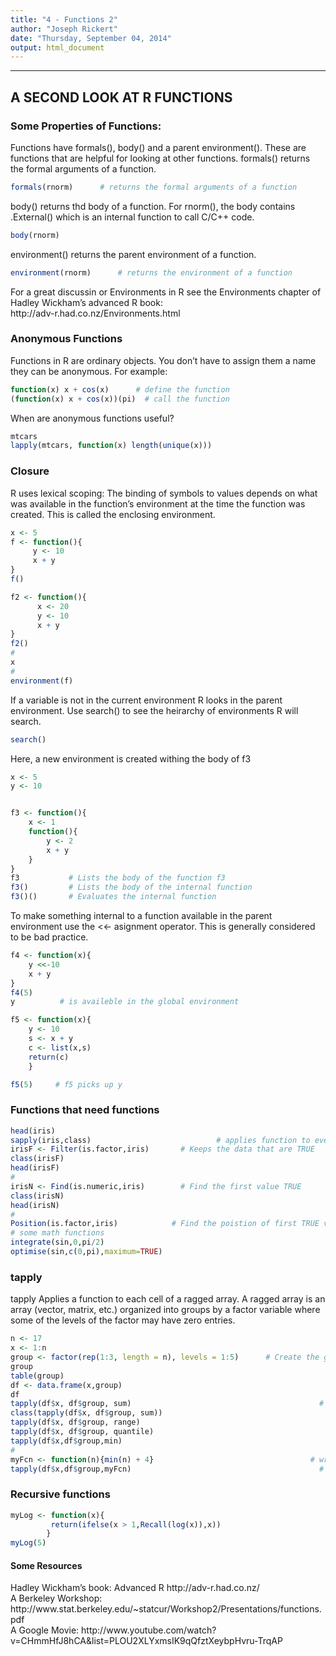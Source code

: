 ```yaml
---
title: "4 - Functions 2"
author: "Joseph Rickert"
date: "Thursday, September 04, 2014"
output: html_document
---
```


---
## A SECOND LOOK AT R FUNCTIONS
### Some Properties of Functions:
Functions have formals(), body() and a parent environment(). These are functions that are helpful for looking at other functions.
formals() returns the formal arguments of a function.
```r
formals(rnorm)    	# returns the formal arguments of a function
```  
body() returns thd body of a function. For rnorm(), the body contains .External() which is an internal function to call C/C++ code.
```r
body(rnorm)
```   
environment() returns the parent environment of a function.
```r
environment(rnorm)		# returns the environment of a function
```
For a great discussin or Environments in R see the Environments chapter of Hadley Wickham's advanced R book:   
http://adv-r.had.co.nz/Environments.html  

### Anonymous Functions       
Functions in R are ordinary objects. You don't have to assign them a name they can be anonymous. For example:
```r
function(x) x + cos(x)		# define the function
(function(x) x + cos(x))(pi)  # call the function
```
When are anonymous functions useful?
```r
mtcars
lapply(mtcars, function(x) length(unique(x)))
```
### Closure  
R uses lexical scoping: The binding of symbols to values depends on what was available in the function's environment at the time the function was created. This is called the enclosing environment.
```r
x <- 5
f <- function(){
	 y <- 10
	 x + y
}
f()

f2 <- function(){
	  x <- 20
	  y <- 10
	  x + y
}
f2()
#
x
#
environment(f)
```
If a variable is not in the current environment R looks in the parent environment. Use search() to see the heirarchy of environments R will search.
```r
search()
```
Here, a new environment is created withing the body of f3
```r
x <- 5
y <- 10


f3 <- function(){
	x <- 1
	function(){
		y <- 2
		x + y
	}
}
f3           # Lists the body of the function f3
f3()         # Lists the body of the internal function
f3()()       # Evaluates the internal function
```
To make something internal to a function available in the parent environment use the <<- asignment operator. This is generally considered to be bad practice.
```r
f4 <- function(x){
	y <<-10
	x + y
}
f4(5) 
y          # is availeble in the global environment

f5 <- function(x){
	y <- 10
	s <- x + y
	c <- list(x,s)
	return(c)
	}

f5(5)     # f5 picks up y
```   
### Functions that need functions   
```r
head(iris)
sapply(iris,class)					          # applies function to every column of a data frame
irisF <- Filter(is.factor,iris)       # Keeps the data that are TRUE
class(irisF)
head(irisF)
#
irisN <- Find(is.numeric,iris)        # Find the first value TRUE
class(irisN)
head(irisN)
#
Position(is.factor,iris)            # Find the poistion of first TRUE value
# some math functions
integrate(sin,0,pi/2)
optimise(sin,c(0,pi),maximum=TRUE)  
```
### tapply
tapply Applies a function to each cell of a ragged array. A ragged array is an array (vector, matrix, etc.) organized into groups by a factor variable where some of the levels of the factor may have zero entries.   
```r
n <- 17
x <- 1:n
group <- factor(rep(1:3, length = n), levels = 1:5)		 # Create the group
group
table(group)											                     # some levels are empty
df <- data.frame(x,group)								               # build a data frame
df
tapply(df$x, df$group, sum)								             # Sum x by group
class(tapply(df$x, df$group, sum))
tapply(df$x, df$group, range)
tapply(df$x, df$group, quantile)
tapply(df$x,df$group,min)
#
myFcn <- function(n){min(n) + 4}						           # write your own function
tapply(df$x,df$group,myFcn)								             # tapply your own function   
```   
### Recursive functions
```r
myLog <- function(x){
	     return(ifelse(x > 1,Recall(log(x)),x))
		}		
myLog(5)   
```
#### Some Resources
Hadley Wickham's book: Advanced R http://adv-r.had.co.nz/   
A Berkeley Workshop: http://www.stat.berkeley.edu/~statcur/Workshop2/Presentations/functions.pdf    
A Google Movie: http://www.youtube.com/watch?v=CHmmHfJ8hCA&list=PLOU2XLYxmsIK9qQfztXeybpHvru-TrqAP
